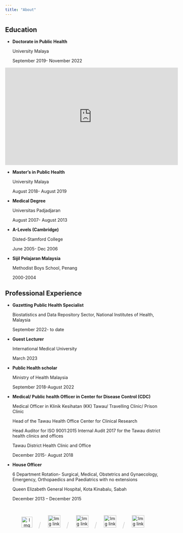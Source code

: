 ```yaml
---
title: "About"
---
```


## Education

-   **Doctorate in Public Health**

    University Malaya

    September 2019- November 2022

```{=html}
<p align="center"><iframe width="560" height="315" src="https://www.youtube.com/embed/A45V9e06Ijc" title="THE NATIONAL, REGIONAL AND GLOBAL EPIDEMIOLOGY OF CORONAVIRUS DISEASE-19” by Dr Vivek Jason Jayaraj" frameborder="0" allow="accelerometer; autoplay; clipboard-write; encrypted-media; gyroscope; picture-in-picture; web-share" allowfullscreen></iframe></p>
```
-   **Master's in Public Health**

    University Malaya

    August 2018- August 2019

-   **Medical Degree**

    Universitas Padjadjaran

    August 2007- August 2013

-   **A-Levels (Cambridge)**

    Disted-Stamford College

    June 2005- Dec 2006

-   **Sijil Pelajaran Malaysia**

    Methodist Boys School, Penang

    2000-2004

## Professional Experience

-   **Gazetting Public Health Specialist**

    Biostatistics and Data Repository Sector, National Institutes of Health, Malaysia

    September 2022- to date

-   **Guest Lecturer**

    International Medical University

    March 2023

-   **Public Health scholar**

    Ministry of Health Malaysia

    September 2018-August 2022

-   **Medical/ Public health Officer in Center for Disease Control (CDC)**

    Medical Officer in Klinik Kesihatan (KK) Tawau/ Travelling Clinic/ Prison Clinic

    Head of the Tawau Health Office Center for Clinical Research

    Head Auditor for ISO 9001:2015 Internal Audit 2017 for the Tawau district health clinics and offices

    Tawau District Health Clinic and Office

    December 2015- August 2018

-   **House Officer**

    6 Department Rotation- Surgical, Medical, Obstetrics and Gynaecology, Emergency, Orthopaedics and Paediatrics with no extensions

    Queen Elizabeth General Hospital, Kota Kinabalu, Sabah

    December 2013 -- December 2015

<br>

```{=html}
<center>
    <a href="https://twitter.com/vivekjason87" target="_blank"><img src="images/twitter.png" alt="Img link to Twitter" width="35" height="35"></a>
    
    &nbsp; &nbsp;
     <font color="#D3D3D3" size="5">  /  </font>
    &nbsp; &nbsp;
    
    <a href="https://GitHub.com/vivekjason" target="_blank"><img src="images/github.png" alt="Img link to GitHub" width="40" height="40"></a>
    
    &nbsp; &nbsp;
    <font color="#D3D3D3" size="5">  /  </font>
    &nbsp; &nbsp;
    
    <a href="https://scholar.google.com/citations?user=JjjMqJEAAAAJ&hl=en&authuser=1" target="_blank"><img src="images/google.png" alt="Img link to Google Scholar" width="40" height="40"></a>
    
    &nbsp; &nbsp;
    <font color="#D3D3D3" size="5">  /  </font>
    &nbsp; &nbsp;
    
    <a href="https://www.linkedin.com/in/vivek-jason-jayaraj-605a09139/" target="_blank"><img src="images/linkedin.png" alt="Img link to Linkedin" width="40" height="40"></a>
    
    &nbsp; &nbsp;
    <font color="#D3D3D3" size="5">  /  </font>
    &nbsp; &nbsp;
    

    <a href="mailto:vivekjason.j@moh.gov.m" target="_blank"><img src="images/email.png" alt="Img link to Email" width="40" height="40"></a>
</center> 
```

